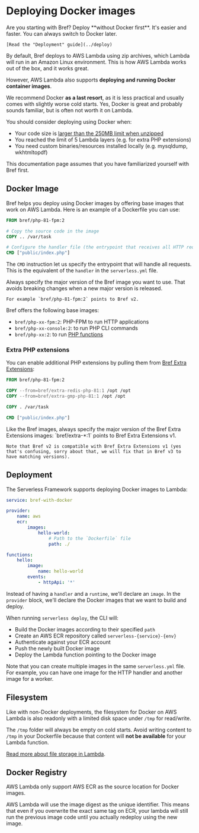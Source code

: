 
# Deploying Docker images

<Callout>
    Are you starting with Bref? Deploy **without Docker first**. It's easier and faster. You can always switch to Docker later.

    [Read the "Deployment" guide](../deploy)
</Callout>

By default, Bref deploys to AWS Lambda using zip archives, which Lambda will run in an Amazon Linux environment. This is how AWS Lambda works out of the box, and it works great.

However, AWS Lambda also supports **deploying and running Docker container images**.

We recommend Docker **as a last resort**, as it is less practical and usually comes with slightly worse cold starts. Yes, Docker is great and probably sounds familiar, but is often not worth it on Lambda.

You should consider deploying using Docker when:

- Your code size is [larger than the 250MB limit when unzipped](environment/storage.md)
- You reached the limit of 5 Lambda layers (e.g. for extra PHP extensions)
- You need custom binaries/resources installed locally (e.g. mysqldump, wkhtmltopdf)

<Callout type="warning">
    This documentation page assumes that you have familiarized yourself with Bref first.
</Callout>

## Docker Image

Bref helps you deploy using Docker images by offering base images that work on AWS Lambda. Here is an example of a Dockerfile you can use:

```dockerfile filename="Dockerfile"
FROM bref/php-81-fpm:2

# Copy the source code in the image
COPY .. /var/task

# Configure the handler file (the entrypoint that receives all HTTP requests)
CMD ["public/index.php"]
```

The `CMD` instruction let us specify the entrypoint that will handle all requests. This is the equivalent of the `handler` in the `serverless.yml` file.

<Callout>
    Always specify the major version of the Bref image you want to use. That avoids breaking changes when a new major version is released.

    For example `bref/php-81-fpm:2` points to Bref v2.
</Callout>

Bref offers the following base images:

- `bref/php-xx-fpm:2`: PHP-FPM to run HTTP applications
- `bref/php-xx-console:2`: to run PHP CLI commands
- `bref/php-xx:2`: to run [PHP functions](../functions/README.md)

### Extra PHP extensions

You can enable additional PHP extensions by pulling them from [Bref Extra Extensions](https://github.com/brefphp/extra-php-extensions):

```dockerfile filename="Dockerfile" {3-4}
FROM bref/php-81-fpm:2

COPY --from=bref/extra-redis-php-81:1 /opt /opt
COPY --from=bref/extra-gmp-php-81:1 /opt /opt

COPY . /var/task

CMD ["public/index.php"]
```

<Callout>
    Like the Bref images, always specify the major version of the Bref Extra Extensions images: `bref/extra-*:1` points to Bref Extra Extensions v1.

    Note that Bref v2 is compatible with Bref Extra Extensions v1 (yes that's confusing, sorry about that, we will fix that in Bref v3 to have matching versions).
</Callout>

## Deployment

The Serverless Framework supports deploying Docker images to Lambda:

```yml filename="serverless.yml" {5-9,13-14}
service: bref-with-docker

provider:
    name: aws
    ecr:
        images:
            hello-world:
                # Path to the `Dockerfile` file
                path: ./

functions:
    hello:
        image:
            name: hello-world
        events:
            - httpApi: '*'
```

Instead of having a `handler` and a `runtime`, we'll declare an `image`. In the `provider` block, we'll declare the Docker images that we want to build and deploy.

When running `serverless deploy`, the CLI will:

- Build the Docker images according to their specified `path`
- Create an AWS ECR repository called `serverless-{service}-{env}`
- Authenticate against your ECR account
- Push the newly built Docker image
- Deploy the Lambda function pointing to the Docker image

Note that you can create multiple images in the same `serverless.yml` file. For example, you can have one image for the HTTP handler and another image for a worker.

## Filesystem

Like with non-Docker deployments, the filesystem for Docker on AWS Lambda is also readonly with a limited disk space under `/tmp` for read/write.

The `/tmp` folder will always be empty on cold starts. Avoid writing content to `/tmp` in your Dockerfile because that content will **not be available** for your Lambda function.

[Read more about file storage in Lambda](../environment/storage.md).

## Docker Registry

AWS Lambda only support AWS ECR as the source location for Docker images.

AWS Lambda will use the image digest as the unique identifier. This means that even if you overwrite the exact same tag on ECR, your lambda will still run the previous image code until you actually redeploy using the new image.
